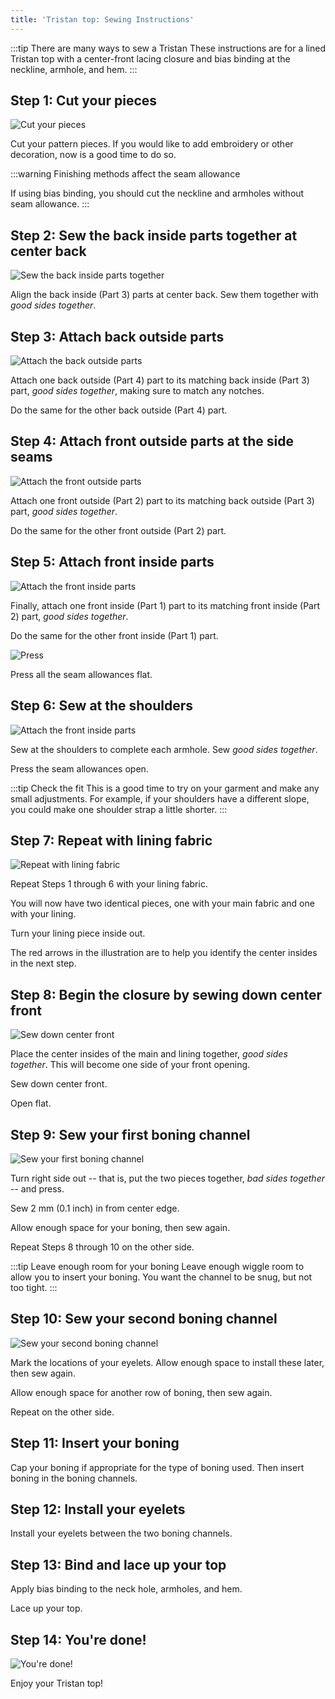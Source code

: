 ```yaml
---
title: 'Tristan top: Sewing Instructions'
---
```


:::tip There are many ways to sew a Tristan
These instructions are for a lined Tristan top with a center-front lacing
closure and bias binding at the neckline, armhole, and hem.
:::

## Step 1: Cut your pieces

![Cut your pieces](step01.png)

Cut your pattern pieces. If you would like to add embroidery or other
decoration, now is a good time to do so.

:::warning Finishing methods affect the seam allowance

If using bias binding, you should cut the neckline and armholes without seam
allowance.
:::

## Step 2: Sew the back inside parts together at center back

![Sew the back inside parts together](step02.png)

Align the back inside (Part 3) parts at center back. Sew them together with
_good sides together_.

## Step 3: Attach back outside parts

![Attach the back outside parts](step03.png)

Attach one back outside (Part 4) part to its matching back inside (Part 3)
part, _good sides together_, making sure to match any notches.

Do the same for the other back outside (Part 4) part.

## Step 4: Attach front outside parts at the side seams

![Attach the front outside parts](step04.png)

Attach one front outside (Part 2) part to its matching back outside (Part 3)
part, _good sides together_.

Do the same for the other front outside (Part 2) part.

## Step 5: Attach front inside parts

![Attach the front inside parts](step05.png)

Finally, attach one front inside (Part 1) part to its matching front inside
(Part 2) part, _good sides together_.

Do the same for the other front inside (Part 1) part.

![Press](step05b.png)

Press all the seam allowances flat.

## Step 6: Sew at the shoulders

![Attach the front inside parts](step06.png)

Sew at the shoulders to complete each armhole. Sew _good sides together_.

Press the seam allowances open.

:::tip Check the fit
This is a good time to try on your garment and make any small adjustments. For
example, if your shoulders have a different slope, you could make one shoulder
strap a little shorter.
:::

## Step 7: Repeat with lining fabric

![Repeat with lining fabric](step07.png)

Repeat Steps 1 through 6 with your lining fabric.

You will now have two identical pieces, one with your main fabric and one with
your lining.

Turn your lining piece inside out.

The red arrows in the illustration are to help you identify the center insides
in the next step.

## Step 8: Begin the closure by sewing down center front

![Sew down center front](step08.png)

Place the center insides of the main and lining together, _good sides
together_. This will become one side of your front opening.

Sew down center front.

Open flat.

## Step 9: Sew your first boning channel

![Sew your first boning channel](step09.png)

Turn right side out -- that is, put the two pieces together, _bad sides
together_ -- and press.

Sew 2 mm (0.1 inch) in from center edge.

Allow enough space for your boning, then sew again.

Repeat Steps 8 through 10 on the other side.

:::tip Leave enough room for your boning
Leave enough wiggle room to allow you to insert your boning. You want the
channel to be snug, but not too tight.
:::

## Step 10: Sew your second boning channel

![Sew your second boning channel](step10.png)

Mark the locations of your eyelets. Allow enough space to install these later,
then sew again.

Allow enough space for another row of boning, then sew again.

Repeat on the other side.

## Step 11: Insert your boning

Cap your boning if appropriate for the type of boning used. Then insert boning
in the boning channels.

## Step 12: Install your eyelets

Install your eyelets between the two boning channels.

## Step 13: Bind and lace up your top

Apply bias binding to the neck hole, armholes, and hem.

Lace up your top.

## Step 14: You're done!

![You're done!](step14.png)

Enjoy your Tristan top!
